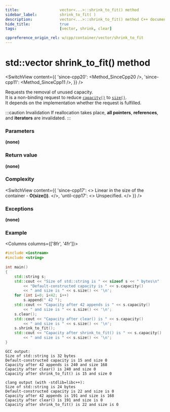 ```yaml
---
title:					vector<...>::shrink_to_fit() method
sidebar_label:			shrink_to_fit( )
description:			vector<...>::shrink_to_fit() method C++ documentation
hide_title:				true
tags:					[vector, shrink, clear]

cppreference_origin_rel: w/cpp/container/vector/shrink_to_fit
---
```



<!-- Terms -->

<!----------------- Codes ---------------------->

<!-- shrink_to_fit() -->

# std::vector shrink_to_fit() method

<SwitchView content={{
	'since-cpp20': <Method_SinceCpp20 />,
	'since-cpp11': <Method_SinceCpp11 />,
}} />

Requests the removal of unused capacity.  
It is a non-binding request to reduce [`capacity()`](capacity) to [`size()`](size).  
It depends on the implementation whether the request is fulfilled.

:::caution Invalidation
If reallocation takes place, **all pointers**, **references**, and **iterators** are invalidated.
:::

### Parameters

**(none)**

### Return value

**(none)**

### Complexity

<SwitchView content={{
	'since-cpp17': <>
		Linear in the size of the container - <b>O(size())</b>.
	</>,
	'until-cpp17': <>
		Unspecified.
	</>
}} />

### Exceptions

**(none)**

### Example

<Columns columns={['8fr', '4fr']}>
<div>

```cpp title='Main.cpp' showLineNumbers
#include <iostream>
#include <string>
 
int main()
{
    std::string s;
    std::cout << "Size of std::string is " << sizeof s << " bytes\n"
        << "Default-constructed capacity is " << s.capacity() 
        << " and size is " << s.size() << '\n';
    for (int i=0; i<42; i++)
        s.append(" 42 ");
    std::cout << "Capacity after 42 appends is " << s.capacity() 
        << " and size is " << s.size() << '\n';
    s.clear();
    std::cout << "Capacity after clear() is " << s.capacity() 
        << " and size is " << s.size() << '\n';
    s.shrink_to_fit();
    std::cout << "Capacity after shrink_to_fit() is " << s.capacity() 
        << " and size is " << s.size() << '\n';
}
```

</div>
<div>

```plaintext title="Possible output"
GCC output:
Size of std::string is 32 bytes
Default-constructed capacity is 15 and size 0
Capacity after 42 appends is 240 and size 168
Capacity after clear() is 240 and size 0
Capacity after shrink_to_fit() is 15 and size 0
 
clang output (with -stdlib=libc++):
Size of std::string is 24 bytes
Default-constructed capacity is 22 and size is 0
Capacity after 42 appends is 191 and size is 168
Capacity after clear() is 191 and size is 0
Capacity after shrink_to_fit() is 22 and size is 0
```

</div>
</Columns>
